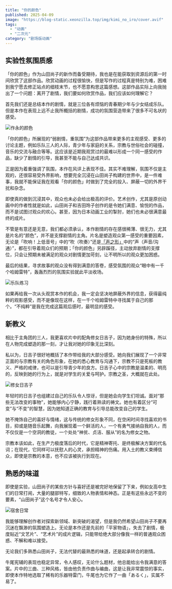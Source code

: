 ```yaml
---
title: "你的颜色"
published: 2025-04-09
image: "https://blog-static.xeonzilla.top/img/kimi_no_iro/cover.avif"
tags:
  - "动画"
  - "二次元"
category: "剧场版动画"
---
```


## 实验性氛围质感
「你的颜色」作为山田尚子的新作而备受期待，我也是在能获取到资源后的第一时间欣赏了这部作品。欣赏动画的过程很愉快，但是写作的过程真是特别为难，困难到我宁愿去修正站点的细枝末节，也不愿意构思这篇感想。这部作品实际上向我抛出了一个问题：离开了剧情，我们要如何欣赏作品，我们应该如何理解它？

首先我们还是总结本作的剧情，就是三位各有烦恼的青春期少年与少女结成乐队。但是本作在表现上远不止我所概括的剧情，成功的氛围营造带来了很多不可名状的感受。

![作永的颜色](https://blog-static.xeonzilla.top/img/kimi_no_iro/01.avif "作永的颜色")

「你的颜色」所展现的“弱剧情，重氛围”为这部作品带来更多的主观感受、更多的讨论主题，例如乐队三人的人际，青少年与家庭的关系，宗教与世俗社会的碰撞，音乐的交流与融合等等。这应该是近期我观赏过的最难以形成一个同一感受的作品，缺少了剧情的引导，我甚至不能与自己达成共识。

正是因为着重强调了氛围，本作在风评上表现不佳。其实不难理解，氛围不仅是主观的，还很容易受外界影响，想要完全沉浸在山田尚子构建的世界中，是一件难事，我就不能保证我在观看「你的颜色」时做到了完全的投入、屏蔽一切的外界干扰和杂念。

即使真的做到沉浸其中，观众也未必会给出极高的评价。艺术创作，尤其是原创动画中的作者性就是如此，山田尚子和吉田玲子创作的是令她们满意、愉悦的作品，而不是试图讨观众的欢心。甚至，因为日本动画工业的掣肘，她们也未必很满意最终的成片。

不管是有意还是无意，我们都必须承认，本作剧情的存在感很稀薄、很无力，尤其是片名的“颜色”，并不是支撑剧情的主角。片名是塑造观众第一感受的重要因素，无论是「吹响！上低音号」中的“吹（吹奏）”还是[「声之形」](/posts/koe_no_katachi)中的“声（声音/沟通）”，都在引导着观众们的预期；「你的颜色」另辟蹊径，主动放弃剧情的支撑位，只会让预期未被满足的观众对剧情更加苛刻，让不明所以的观众更加困惑。

最后的结果，寻求故事的观众没有得到满意的答卷，感受氛围的观众“眼中有一千个哈姆雷特”，轰轰烈烈的氛围实验就此平淡收场。

![乐队练习](https://blog-static.xeonzilla.top/img/kimi_no_iro/02.avif "乐队练习")

如果再给我一次从头观赏本作的机会，我一定会坚决地屏蔽外界的信息，获得最纯粹的观影感受，而不是像现在这样，在一千个哈姆雷特中寻找属于自己的那个。“不纯粹”是我在完成这篇观后感时，最明显的感受。

## 新教义
相比于主角团的三人，我更喜欢片中的配角修女日吉子，因为她身份的特殊，所以在人物完成塑造的那一刻，才让我对她的印象无比深刻。

私以为，日吉子很好地概括了本作带给我的大部分感受。她向我们展现了一个非常正面的与宗教有关的角色形象，在她的悉心教育与沟通下，宗教不只是死板的教义、严格的戒律，也可以是引导青少年的良方。日吉子心中的宗教是温柔的、明亮的，反映到她的行为上，就是对学生的关爱与呵护。宗教之圣，大概就在此处。

![修女日吉子](https://blog-static.xeonzilla.top/img/kimi_no_iro/03.avif "修女日吉子")

年轻时的日吉子也组建过自己的乐队令人惊讶，但是她会向学生们坦诚。面对“那些无法改变的事物”，她能够内心宁静，践行着熟读的祷文。她也有着区分“可变”与“不变”的智慧，因为她知道正确的教育与引导总能改变自己的学生。

她不掩饰自己的喜好与情绪，这与传统的修女形象不同，在空闲时间寻找喜欢的书目，抑或是随音乐起舞，向我展现着一个鲜活的人，一个有勇气接纳自我的人，而不仅仅是一个空洞的教徒，一个处处“神贫、贞洁、服从”的名为修女之物。

宗教本该如此，在生产力极度落后的时代，它是精神寄托、是终极解决方案的代名词；在现代，它同样可以抚慰人的心灵，承担精神的伤痛。用入土的教义束缚信众，即使是宗教的本意，也不应该被执行到现在。

## 熟悉的味道
即使是实验，山田尚子的某些方针与喜好还是被完好地保留了下来，例如女高中生们的日常打闹，大量的腿部特写，细致的人物表情和神态。正是有这些永远不变的要素，“山田尚子”这个名号才令人安心。

![宿舍日常](https://blog-static.xeonzilla.top/img/kimi_no_iro/04.avif "宿舍日常")

我能够理解创作者对探索新领域、新突破的渴望，但是我仍然希望山田尚子不要再沉迷在飘渺的氛围塑造上。无论是本作还是先前的「平家物语」，失去了剧情，极度贴近“文艺片”、“艺术片”的成片逻辑，只能带给绝大部分像我一样的普通观众困惑、不解和难以接受。

无论我们多熟悉山田尚子，无法代替的最熟悉的味道，还是起承转合的剧情。

牛尾宪辅的表现也稳定异常，令人感叹，无论什么题材，他总能给出令我满意的答案。片中的三曲、三种风格，皆由他负责作曲与编曲，这是让我非常震惊的事实，即使本作特地选取了稀有的乐器特雷门，牛尾也为它作了一曲「あるく」，实属不易了。
